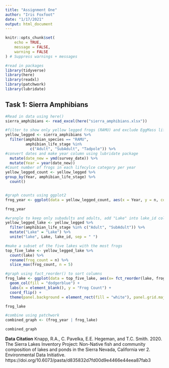 ```yaml
---
title: "Assignment One"
author: "Iris Foxfoot"
date: "1/17/2021"
output: html_document
---
```


```r
knitr::opts_chunk$set(
	echo = TRUE,
	message = FALSE,
	warning = FALSE
) # Suppress warnings + messages

#read in packages
library(tidyverse)
library(here)
library(readxl)
library(patchwork)
library(lubridate)
```

## Task 1: Sierra Amphibians

```r
#Read in data using here()
sierra_amphibians <- read_excel(here("sierra_amphibians.xlsx"))

#filter to show only yellow legged frogs (RAMU) and exclude EggMass lifestage
yellow_legged <- sierra_amphibians %>% 
  filter(amphibian_species == "RAMU", 
         amphibian_life_stage %in% 
           c("Adult", "SubAdult", "Tadpole")) %>%
#convert dates and make year column using lubridate package
  mutate(date_new = ymd(survey_date)) %>%
  mutate(Year = year(date_new))
#Count number of frogs in each lifecylce category per year
yellow_legged_count <- yellow_legged %>%  
group_by(Year, amphibian_life_stage) %>%
  count()


#graph counts using ggplot2
frog_year <- ggplot(data = yellow_legged_count, aes(x = Year, y = n, color = amphibian_life_stage)) + geom_line() + theme(legend.position = c(0.15, 0.8), legend.title = element_blank(), legend.background = element_rect(fill="lightblue", size=0.5, linetype="solid", colour ="black"), panel.background = element_rect(fill = "white"), panel.grid.major = element_line(size = 0.5, linetype = 'solid', colour = "grey"), panel.grid.minor = element_line(size = 0.25, linetype = 'solid', colour = "grey")) + labs(y = "Number of Frogs", caption = "Figure 1: Number of yellow-legged frogs as tadpoles, subadults, and adults per year")

frog_year

```

```r
#wrangle to keep only subadults and adults, add "Lake" into lake_id col
yellow_legged_lake <- yellow_legged %>%
  filter(amphibian_life_stage %in% c("Adult", "SubAdult")) %>% 
  mutate("Lake" = "Lake") %>% 
  unite("lake", Lake, lake_id, sep = " ")

#make a subset of the five lakes with the most frogs
top_five_lake <- yellow_legged_lake %>% 
  count(lake) %>% 
  rename(frog_count = n) %>% 
  slice_max(frog_count, n = 5)

#graph using fact_reorder() to sort columns
frog_lake <- ggplot(data = top_five_lake, aes(x= fct_reorder(lake, frog_count), y = frog_count)) + 
  geom_col(fill = "dodgerblue") + 
  labs(x = element_blank(), y = "Frog Count") + 
  coord_flip() + 
  theme(panel.background = element_rect(fill = "white"), panel.grid.major.y = element_blank(), panel.grid.major.x = element_line(size = 0.5, linetype = 'solid', colour = "grey"), panel.grid.minor.x = element_line(size = 0.25, linetype = 'solid', colour = "grey")) + labs(caption = "Figure 2: Five lakes with the most Sierra Nevada yellow-legged frogs in study area")

frog_lake
```

```r
#combine using patchwork
combined_graph <- (frog_year | frog_lake)

combined_graph
```

**Data Citation** Knapp, R.A., C. Pavelka, E.E. Hegeman, and T.C. Smith. 2020. The Sierra Lakes Inventory Project: Non-Native fish and community composition of lakes and ponds in the Sierra Nevada, California ver 2. Environmental Data Initiative. https://doi.org/10.6073/pasta/d835832d7fd00d9e4466e44eea87fab3
